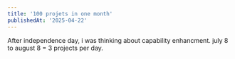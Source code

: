 ```yaml
---
title: '100 projets in one month'
publishedAt: '2025-04-22'
---
```


After independence day, i was thinking about capability enhancment. 
july 8 to august 8 = 3 projects per day.